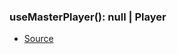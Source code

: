 ### useMasterPlayer(): null \| Player
- [Source](https://github.com/Androz2091/discord-player/blob/074396c/packages/discord-player/src/hooks/useMasterPlayer.ts#L3)